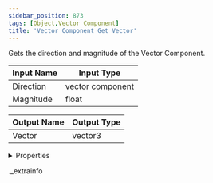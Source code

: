 ```yaml
---
sidebar_position: 873
tags: [Object,Vector Component]
title: 'Vector Component Get Vector'
---
```


Gets the direction and magnitude of the Vector Component.



<IChip uuid="74ba9189-2880-46fa-b4b0-3c9a7152489e" />

| Input Name | Input Type |
|-----------|-----------|
| Direction | vector component |
| Magnitude | float |

| Output Name | Output Type |
|-----------|-----------|
| Vector | vector3 |


<details>
  <summary>Properties</summary>
  <div>
    <div>
    <table>
      <thead>
        <tr>
          <th>Room availability:</th>
          <th>Available everywhere</th>
        </tr>
        <tr>
          <th>Is beta required?</th>
          <th>No</th>
        </tr>
        <tr>
          <th>Is this chip a trolling risk?</th>
          <th>No</th>
        </tr>
        <tr>
          <th>Is this chip a role assignment risk?</th>
          <th>No</th>
        </tr>
        <tr>
          <th>Chip UUID</th>
          <th>74ba9189-2880-46fa-b4b0-3c9a7152489e</th>
        </tr>
      </thead>
    </table>
    </div>
  </div>
</details>

._extrainfo